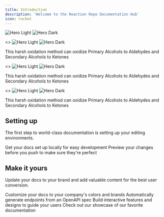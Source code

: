 ```yaml
---
title: Introduction
description: 'Welcome to the Reaction Repo Documentation Hub'
icon: rocket
---
```


<img
  className="block dark:hidden"
  src="/images/OverviewGeneralLight.jpg"
  alt="Hero Light"
/>
<img
  className="hidden dark:block"
  src="/images/OverviewGeneralDark.png"
  alt="Hero Dark"
/>

<CardGroup cols={2}>
<Card title="Potassium Permanganate Oxidation" href="/content/components/card-group">
  <>
    <img
      nozoom
      className="block dark:hidden"
      src="/images/OverviewGeneralLight.jpg"
      alt="Hero Light"
    />
    <img
      nozoom
      className="hidden dark:block"
      src="/images/OverviewGeneralDark.png"
      alt="Hero Dark"
    />
    <p>
      This harsh oxidation method can oxidize Primary Alcohols to Aldehydes and Secondary
      Alcohols to Ketones
    </p>
  </>
</Card>

<Card title="Potassium Permanganate Oxidation" href="/content/components/card-group">
  <>
    <img
      nozoom
      className="block dark:hidden"
      src="/images/OverviewGeneralLight.jpg"
      alt="Hero Light"
    />
    <img
      nozoom
      className="hidden dark:block"
      src="/images/OverviewGeneralDark.png"
      alt="Hero Dark"
    />
    <p>
      This harsh oxidation method can oxidize Primary Alcohols to Aldehydes and Secondary
      Alcohols to Ketones
    </p>
  </>
</Card>

<Card title="Potassium Permanganate Oxidation" href="/content/components/card-group">
  <>
    <img
      nozoom
      className="block dark:hidden"
      src="/images/OverviewGeneralLight.jpg"
      alt="Hero Light"
    />
    <img
      nozoom
      className="hidden dark:block"
      src="/images/OverviewGeneralDark.png"
      alt="Hero Dark"
    />
    <p>
      This harsh oxidation method can oxidize Primary Alcohols to Aldehydes and Secondary
      Alcohols to Ketones
    </p>
  </>
</Card>
</CardGroup>

## Setting up

The first step to world-class documentation is setting up your editing environments.

<CardGroup cols={3}>
  <Card
    title="Edit Your Docs"
    icon="pen-to-square"
    href="https://mintlify.com/docs/quickstart"
  >
    Get your docs set up locally for easy development
  </Card>
  <Card
    title="Preview Changes"
    icon="image"
    href="https://mintlify.com/docs/development"
  >
    Preview your changes before you push to make sure they're perfect
  </Card>
</CardGroup>

## Make it yours

Update your docs to your brand and add valuable content for the best user conversion.

<CardGroup cols={2}>
  <Card
    title="Customize Style"
    icon="palette"
    href="https://mintlify.com/docs/settings/global"
  >
    Customize your docs to your company's colors and brands
  </Card>
  <Card
    title="Reference APIs"
    icon="code"
    href="https://mintlify.com/docs/api-playground/openapi"
  >
    Automatically generate endpoints from an OpenAPI spec
  </Card>
  <Card
    title="Add Components"
    icon="screwdriver-wrench"
    href="https://mintlify.com/docs/components/accordion"
  >
    Build interactive features and designs to guide your users
  </Card>
  <Card
    title="Get Inspiration"
    icon="stars"
    href="https://mintlify.com/customers"
  >
    Check out our showcase of our favorite documentation
  </Card>
</CardGroup>
